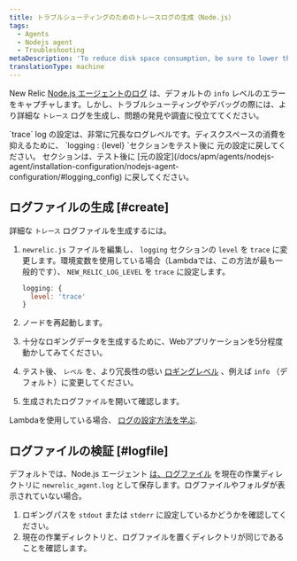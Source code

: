```yaml
---
title: トラブルシューティングのためのトレースログの生成（Node.js）
tags:
  - Agents
  - Nodejs agent
  - Troubleshooting
metaDescription: 'To reduce disk space consumption, be sure to lower the ''trace'' log level after generating a troubleshooting log for your New Relic Node.js agent.'
translationType: machine
---
```


New Relic [Node.js エージェントのログ](/docs/apm/agents/nodejs-agent/installation-configuration/nodejs-agent-configuration/#logging_config) は、デフォルトの `info` レベルのエラーをキャプチャします。しかし、トラブルシューティングやデバッグの際には、より詳細な `トレース` ログを生成し、問題の発見や調査に役立ててください。

<Callout variant="important">
  `trace` log の設定は、非常に冗長なログレベルです。ディスクスペースの消費を抑えるために、 `logging : {level} `セクションをテスト後に 元の設定に戻してください。 セクションは、テスト後に [元の設定](/docs/apm/agents/nodejs-agent/installation-configuration/nodejs-agent-configuration/#logging_config) に戻してください。
</Callout>

## ログファイルの生成 [#create]

詳細な `トレース` ログファイルを生成するには。

1. `newrelic.js` ファイルを編集し、 `logging` セクションの `level` を `trace` に変更します。環境変数を使用している場合（Lambdaでは、この方法が最も一般的です）、 `NEW_RELIC_LOG_LEVEL` を `trace` に設定します。

   ```js
   logging: {
     level: 'trace'
   }
   ```

2. ノードを再起動します。

3. 十分なロギングデータを生成するために、Webアプリケーションを5分程度動かしてみてください。

4. テスト後、 `レベル` を、より冗長性の低い [ロギングレベル](/docs/apm/agents/nodejs-agent/installation-configuration/nodejs-agent-configuration/#log_level) 、例えば `info` （デフォルト）に変更してください。

5. 生成されたログファイルを開いて確認します。

Lambdaを使用している場合、 [ログの設定方法を学ぶ](/docs/serverless-function-monitoring/aws-lambda-monitoring/troubleshooting/troubleshoot-enabling-serverless-monitoring-aws-lambda/#attach-logs).

## ログファイルの検証 [#logfile]

デフォルトでは、Node.js エージェント [は、ログファイル](/docs/apm/agents/nodejs-agent/installation-configuration/nodejs-agent-configuration/#log) を現在の作業ディレクトリに `newrelic_agent.log` として保存します。ログファイルやフォルダが表示されていない場合。

1. ロギングパスを `stdout` または `stderr` に設定しているかどうかを確認してください。
2. 現在の作業ディレクトリと、ログファイルを置くディレクトリが同じであることを確認します。